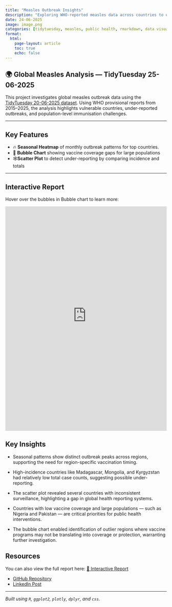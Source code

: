 ```yaml
---
title: "Measles Outbreak Insights"
description: "Exploring WHO-reported measles data across countries to uncover trends, reporting anomalies, and vaccine gaps – TidyTuesday 24-06-2025"
date: 24-06-2025
image: image.png
categories: [tidytuesday, measles, public health, rmarkdown, data visualisation, R]
format:
  html:
    page-layout: article
    toc: true
    echo: false
---
```


## 🌍 Global Measles Analysis --- TidyTuesday 25-06-2025

This project investigates global measles outbreak data using the [TidyTuesday 20-06-2025 dataset](https://github.com/rfordatascience/tidytuesday/tree/main/data/2025/2025-06-24). Using WHO provisional reports from 2015--2025, the analysis highlights vulnerable countries, under-reported outbreaks, and population-level immunisation challenges.

------------------------------------------------------------------------

## Key Features

 - 🔥 **Seasonal Heatmap** of monthly outbreak patterns for top countries.
 - 🫧 **Bubble Chart** showing vaccine coverage gaps for large populations
 - 🕸️**Scatter Plot** to detect under-reporting by comparing incidence and totals

------------------------------------------------------------------------

## Interactive Report

Hover over the bubbles in Bubble chart to learn more:

<iframe src="https://measles-outbreak.netlify.app/" width="100%" height="700px" style="border:none;">

</iframe>

## Key Insights

 - Seasonal patterns show distinct outbreak peaks across regions, supporting the need for region-specific vaccination timing.

 - High-incidence countries like Madagascar, Mongolia, and Kyrgyzstan had relatively low total case counts, suggesting possible under-reporting.

 - The scatter plot revealed several countries with inconsistent surveillance, highlighting a gap in global health reporting systems.

 - Countries with low vaccine coverage and large populations — such as Nigeria and Pakistan — are critical priorities for public health interventions.

 - The bubble chart enabled identification of outlier regions where vaccine programs may not be translating into coverage or protection, warranting further investigation.

## Resources

You can also view the full report here: [🧪 Interactive Report](https://measles-outbreak.netlify.app/)

- [GitHub Repository](https://github.com/ishitak22/tidytuesday-projects/tree/main/tidytuesday_2025-06-24)
- [LinkedIn Post](https://www.linkedin.com/posts/khannaishita_tidytuesday-who-measlesoutbreak-activity-7356126428028944385-NMfa?utm_source=share&utm_medium=member_desktop&rcm=ACoAADDaLd8BB_aQ7Ddb1JYFtgrM0vX8n2xXUBM)

---

*Built using `R`, `ggplot2`, `plotly`, `dplyr`, and `css`.*
